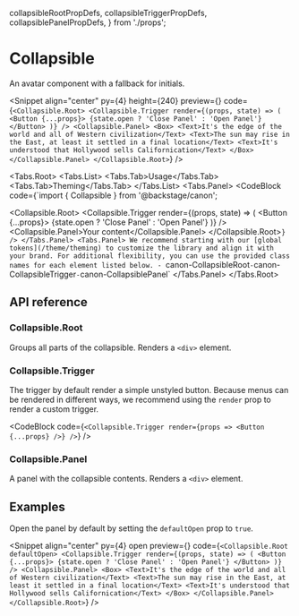   collapsibleRootPropDefs,
  collapsibleTriggerPropDefs,
  collapsiblePanelPropDefs,
} from './props';

# Collapsible

An avatar component with a fallback for initials.

<Snippet
  align="center"
  py={4}
  height={240}
  preview={<CollapsibleSnippet story="Default" />}
  code={`<Collapsible.Root>
    <Collapsible.Trigger render={(props, state) => (
      <Button {...props}>
        {state.open ? 'Close Panel' : 'Open Panel'}
      </Button>
    )} />
    <Collapsible.Panel>
      <Box>
        <Text>It's the edge of the world and all of Western civilization</Text>
        <Text>The sun may rise in the East, at least it settled in a final location</Text>
        <Text>It's understood that Hollywood sells Californication</Text>
      </Box>
    </Collapsible.Panel>
</Collapsible.Root>`}
/>

<Tabs.Root>
  <Tabs.List>
    <Tabs.Tab>Usage</Tabs.Tab>
    <Tabs.Tab>Theming</Tabs.Tab>
  </Tabs.List>
  <Tabs.Panel>
    <CodeBlock
      code={`import { Collapsible } from '@backstage/canon';

<Collapsible.Root>
    <Collapsible.Trigger render={(props, state) => (
      <Button {...props}>
        {state.open ? 'Close Panel' : 'Open Panel'}
      </Button>
    )} />
    <Collapsible.Panel>Your content</Collapsible.Panel>
</Collapsible.Root>`}
    />
  </Tabs.Panel>
  <Tabs.Panel>
    We recommend starting with our [global tokens](/theme/theming) to customize the library and align it with
    your brand. For additional flexibility, you can use the provided class names for each element listed below.
    - `canon-CollapsibleRoot`
    - `canon-CollapsibleTrigger`
    - `canon-CollapsiblePanel`
  </Tabs.Panel>
</Tabs.Root>

## API reference

### Collapsible.Root

Groups all parts of the collapsible. Renders a `<div>` element.

<PropsTable data={collapsibleRootPropDefs} />

### Collapsible.Trigger

The trigger by default render a simple unstyled button. Because menus can be rendered in different ways, we recommend
using the `render` prop to render a custom trigger.

<CodeBlock
  code={`<Collapsible.Trigger render={props => <Button {...props} />} />`}
/>

<PropsTable data={collapsibleTriggerPropDefs} />

### Collapsible.Panel

A panel with the collapsible contents. Renders a `<div>` element.

<PropsTable data={collapsiblePanelPropDefs} />

## Examples

Open the panel by default by setting the `defaultOpen` prop to `true`.

<Snippet
  align="center"
  py={4}
  open
  preview={<CollapsibleSnippet story="Open" />}
  code={`<Collapsible.Root defaultOpen>
    <Collapsible.Trigger render={(props, state) => (
      <Button {...props}>
        {state.open ? 'Close Panel' : 'Open Panel'}
      </Button>
    )} />
    <Collapsible.Panel>
      <Box>
        <Text>It's the edge of the world and all of Western civilization</Text>
        <Text>The sun may rise in the East, at least it settled in a final location</Text>
        <Text>It's understood that Hollywood sells Californication</Text>
      </Box>
    </Collapsible.Panel>
</Collapsible.Root>`}
/>
